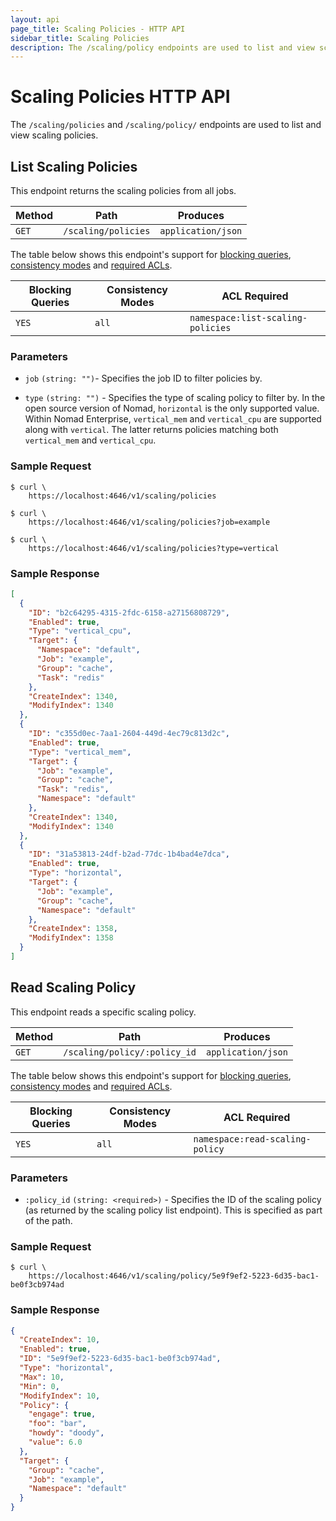 ```yaml
---
layout: api
page_title: Scaling Policies - HTTP API
sidebar_title: Scaling Policies
description: The /scaling/policy endpoints are used to list and view scaling policies.
---
```


# Scaling Policies HTTP API

The `/scaling/policies` and `/scaling/policy/` endpoints are used to list and view scaling policies.

## List Scaling Policies

This endpoint returns the scaling policies from all jobs.

| Method | Path                | Produces           |
| ------ | ------------------- | ------------------ |
| `GET`  | `/scaling/policies` | `application/json` |

The table below shows this endpoint's support for
[blocking queries](/api-docs#blocking-queries), [consistency modes](/api-docs#consistency-modes) and
[required ACLs](/api-docs#acls).

| Blocking Queries | Consistency Modes | ACL Required                      |
| ---------------- | ----------------- | --------------------------------- |
| `YES`            | `all`             | `namespace:list-scaling-policies` |

### Parameters

- `job` `(string: "")`- Specifies the job ID to filter policies by.

- `type` `(string: "")` - Specifies the type of scaling policy to filter by. In
  the open source version of Nomad, `horizontal` is the only supported value.
  Within Nomad Enterprise, `vertical_mem` and `vertical_cpu` are supported along
  with `vertical`. The latter returns policies matching both `vertical_mem` and
  `vertical_cpu`.

### Sample Request

```shell-session
$ curl \
    https://localhost:4646/v1/scaling/policies
```

```shell-session
$ curl \
    https://localhost:4646/v1/scaling/policies?job=example
```

```shell-session
$ curl \
    https://localhost:4646/v1/scaling/policies?type=vertical
```

### Sample Response

```json
[
  {
    "ID": "b2c64295-4315-2fdc-6158-a27156808729",
    "Enabled": true,
    "Type": "vertical_cpu",
    "Target": {
      "Namespace": "default",
      "Job": "example",
      "Group": "cache",
      "Task": "redis"
    },
    "CreateIndex": 1340,
    "ModifyIndex": 1340
  },
  {
    "ID": "c355d0ec-7aa1-2604-449d-4ec79c813d2c",
    "Enabled": true,
    "Type": "vertical_mem",
    "Target": {
      "Job": "example",
      "Group": "cache",
      "Task": "redis",
      "Namespace": "default"
    },
    "CreateIndex": 1340,
    "ModifyIndex": 1340
  },
  {
    "ID": "31a53813-24df-b2ad-77dc-1b4bad4e7dca",
    "Enabled": true,
    "Type": "horizontal",
    "Target": {
      "Job": "example",
      "Group": "cache",
      "Namespace": "default"
    },
    "CreateIndex": 1358,
    "ModifyIndex": 1358
  }
]
```

## Read Scaling Policy

This endpoint reads a specific scaling policy.

| Method | Path                         | Produces           |
| ------ | ---------------------------- | ------------------ |
| `GET`  | `/scaling/policy/:policy_id` | `application/json` |

The table below shows this endpoint's support for
[blocking queries](/api-docs#blocking-queries), [consistency modes](/api-docs#consistency-modes) and
[required ACLs](/api-docs#acls).

| Blocking Queries | Consistency Modes | ACL Required                    |
| ---------------- | ----------------- | ------------------------------- |
| `YES`            | `all`             | `namespace:read-scaling-policy` |

### Parameters

- `:policy_id` `(string: <required>)` - Specifies the ID of the scaling policy (as returned
  by the scaling policy list endpoint). This is specified as part of the path.

### Sample Request

```shell-session
$ curl \
    https://localhost:4646/v1/scaling/policy/5e9f9ef2-5223-6d35-bac1-be0f3cb974ad
```

### Sample Response

```json
{
  "CreateIndex": 10,
  "Enabled": true,
  "ID": "5e9f9ef2-5223-6d35-bac1-be0f3cb974ad",
  "Type": "horizontal",
  "Max": 10,
  "Min": 0,
  "ModifyIndex": 10,
  "Policy": {
    "engage": true,
    "foo": "bar",
    "howdy": "doody",
    "value": 6.0
  },
  "Target": {
    "Group": "cache",
    "Job": "example",
    "Namespace": "default"
  }
}
```
